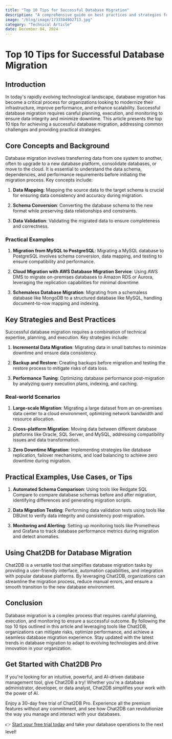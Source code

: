 ```yaml
---
title: "Top 10 Tips for Successful Database Migration"
description: "A comprehensive guide on best practices and strategies for successful database migration, covering key concepts, practical examples, and tools like Chat2DB."
image: "/blog/image/1733304902713.jpg"
category: "Technical Article"
date: December 04, 2024
---
```


# Top 10 Tips for Successful Database Migration

## Introduction

In today's rapidly evolving technological landscape, database migration has become a critical process for organizations looking to modernize their infrastructure, improve performance, and enhance scalability. Successful database migration requires careful planning, execution, and monitoring to ensure data integrity and minimize downtime. This article presents the top 10 tips for achieving a successful database migration, addressing common challenges and providing practical strategies.

## Core Concepts and Background

Database migration involves transferring data from one system to another, often to upgrade to a new database platform, consolidate databases, or move to the cloud. It is essential to understand the data schema, dependencies, and performance requirements before initiating the migration process. Key concepts include:

1. **Data Mapping**: Mapping the source data to the target schema is crucial for ensuring data consistency and accuracy during migration.

2. **Schema Conversion**: Converting the database schema to the new format while preserving data relationships and constraints.

3. **Data Validation**: Validating the migrated data to ensure completeness and correctness.

### Practical Examples

1. **Migration from MySQL to PostgreSQL**: Migrating a MySQL database to PostgreSQL involves schema conversion, data mapping, and testing to ensure compatibility and performance.

2. **Cloud Migration with AWS Database Migration Service**: Using AWS DMS to migrate on-premises databases to Amazon RDS or Aurora, leveraging the replication capabilities for minimal downtime.

3. **Schemaless Database Migration**: Migrating from a schemaless database like MongoDB to a structured database like MySQL, handling document-to-row mapping and indexing.

## Key Strategies and Best Practices

Successful database migration requires a combination of technical expertise, planning, and execution. Key strategies include:

1. **Incremental Data Migration**: Migrating data in small batches to minimize downtime and ensure data consistency.

2. **Backup and Restore**: Creating backups before migration and testing the restore process to mitigate risks of data loss.

3. **Performance Tuning**: Optimizing database performance post-migration by analyzing query execution plans, indexing, and caching.

### Real-world Scenarios

1. **Large-scale Migration**: Migrating a large dataset from an on-premises data center to a cloud environment, optimizing network bandwidth and resource allocation.

2. **Cross-platform Migration**: Moving data between different database platforms like Oracle, SQL Server, and MySQL, addressing compatibility issues and data transformation.

3. **Zero Downtime Migration**: Implementing strategies like database replication, failover mechanisms, and load balancing to achieve zero downtime during migration.

## Practical Examples, Use Cases, or Tips

1. **Automated Schema Comparison**: Using tools like Redgate SQL Compare to compare database schemas before and after migration, identifying differences and generating migration scripts.

2. **Data Migration Testing**: Performing data validation tests using tools like DBUnit to verify data integrity and consistency post-migration.

3. **Monitoring and Alerting**: Setting up monitoring tools like Prometheus and Grafana to track database performance metrics during migration and detect anomalies.

## Using Chat2DB for Database Migration

Chat2DB is a versatile tool that simplifies database migration tasks by providing a user-friendly interface, automation capabilities, and integration with popular database platforms. By leveraging Chat2DB, organizations can streamline the migration process, reduce manual errors, and ensure a smooth transition to the new database environment.

## Conclusion

Database migration is a complex process that requires careful planning, execution, and monitoring to ensure a successful outcome. By following the top 10 tips outlined in this article and leveraging tools like Chat2DB, organizations can mitigate risks, optimize performance, and achieve a seamless database migration experience. Stay updated with the latest trends in database migration to adapt to evolving technologies and drive innovation in your organization.


## Get Started with Chat2DB Pro

If you're looking for an intuitive, powerful, and AI-driven database management tool, give Chat2DB a try! Whether you're a database administrator, developer, or data analyst, Chat2DB simplifies your work with the power of AI.

Enjoy a 30-day free trial of Chat2DB Pro. Experience all the premium features without any commitment, and see how Chat2DB can revolutionize the way you manage and interact with your databases.

👉 [Start your free trial today](https://chat2db.ai/pricing) and take your database operations to the next level!
